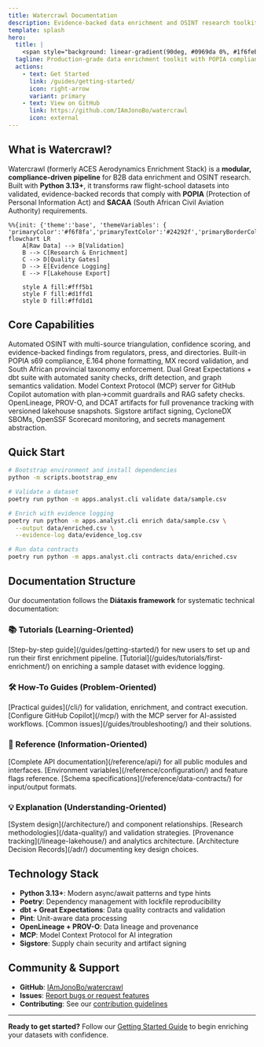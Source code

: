 ```yaml
---
title: Watercrawl Documentation
description: Evidence-backed data enrichment and OSINT research toolkit for South African flight schools
template: splash
hero:
  title: |
    <span style="background: linear-gradient(90deg, #0969da 0%, #1f6feb 100%); -webkit-background-clip: text; -webkit-text-fill-color: transparent;">Watercrawl</span>
  tagline: Production-grade data enrichment toolkit with POPIA compliance, evidence-backed research, and AI-powered workflows
  actions:
    - text: Get Started
      link: /guides/getting-started/
      icon: right-arrow
      variant: primary
    - text: View on GitHub
      link: https://github.com/IAmJonoBo/watercrawl
      icon: external
---
```



## What is Watercrawl?

Watercrawl (formerly ACES Aerodynamics Enrichment Stack) is a **modular, compliance-driven pipeline** for B2B data enrichment and OSINT research. Built with **Python 3.13+**, it transforms raw flight-school datasets into validated, evidence-backed records that comply with **POPIA** (Protection of Personal Information Act) and **SACAA** (South African Civil Aviation Authority) requirements.

```mermaid
%%{init: {'theme':'base', 'themeVariables': { 'primaryColor':'#f6f8fa','primaryTextColor':'#24292f','primaryBorderColor':'#d1d9e0','lineColor':'#656d76','secondaryColor':'#0969da','tertiaryColor':'#ffffff'}}}%%
flowchart LR
    A[Raw Data] --> B[Validation]
    B --> C[Research & Enrichment]
    C --> D[Quality Gates]
    D --> E[Evidence Logging]
    E --> F[Lakehouse Export]
    
    style A fill:#fff5b1
    style F fill:#d1ffd1
    style D fill:#ffd1d1
```

## Core Capabilities

<CardGrid stagger>
  <Card title="🔍 Intelligent Research" icon="magnifier">
    Automated OSINT with multi-source triangulation, confidence scoring, and evidence-backed findings from regulators, press, and directories.
  </Card>
  
  <Card title="✅ Compliance First" icon="approve-check">
    Built-in POPIA s69 compliance, E.164 phone formatting, MX record validation, and South African provincial taxonomy enforcement.
  </Card>
  
  <Card title="📊 Quality Contracts" icon="open-book">
    Dual Great Expectations + dbt suite with automated sanity checks, drift detection, and graph semantics validation.
  </Card>
  
  <Card title="🤖 AI Integration" icon="rocket">
    Model Context Protocol (MCP) server for GitHub Copilot automation with plan→commit guardrails and RAG safety checks.
  </Card>
  
  <Card title="📈 Data Lineage" icon="list-format">
    OpenLineage, PROV-O, and DCAT artifacts for full provenance tracking with versioned lakehouse snapshots.
  </Card>
  
  <Card title="🔒 Security Hardening" icon="shield">
    Sigstore artifact signing, CycloneDX SBOMs, OpenSSF Scorecard monitoring, and secrets management abstraction.
  </Card>
</CardGrid>

## Quick Start

```bash
# Bootstrap environment and install dependencies
python -m scripts.bootstrap_env

# Validate a dataset
poetry run python -m apps.analyst.cli validate data/sample.csv

# Enrich with evidence logging
poetry run python -m apps.analyst.cli enrich data/sample.csv \
  --output data/enriched.csv \
  --evidence-log data/evidence_log.csv

# Run data contracts
poetry run python -m apps.analyst.cli contracts data/enriched.csv
```

## Documentation Structure

Our documentation follows the **Diátaxis framework** for systematic technical documentation:

### 📚 Tutorials (Learning-Oriented)

<CardGrid>
  <Card title="Getting Started" icon="star">
    [Step-by-step guide](/guides/getting-started/) for new users to set up and run their first enrichment pipeline.
  </Card>
  
  <Card title="First Enrichment" icon="pencil">
    [Tutorial](/guides/tutorials/first-enrichment/) on enriching a sample dataset with evidence logging.
  </Card>
</CardGrid>

### 🛠️ How-To Guides (Problem-Oriented)

<CardGrid>
  <Card title="CLI Commands" icon="terminal">
    [Practical guides](/cli/) for validation, enrichment, and contract execution.
  </Card>
  
  <Card title="MCP Integration" icon="puzzle">
    [Configure GitHub Copilot](/mcp/) with the MCP server for AI-assisted workflows.
  </Card>
  
  <Card title="Troubleshooting" icon="warning">
    [Common issues](/guides/troubleshooting/) and their solutions.
  </Card>
</CardGrid>

### 📖 Reference (Information-Oriented)

<CardGrid>
  <Card title="API Reference" icon="document">
    [Complete API documentation](/reference/api/) for all public modules and interfaces.
  </Card>
  
  <Card title="Configuration" icon="setting">
    [Environment variables](/reference/configuration/) and feature flags reference.
  </Card>
  
  <Card title="Data Contracts" icon="list-format">
    [Schema specifications](/reference/data-contracts/) for input/output formats.
  </Card>
</CardGrid>

### 💡 Explanation (Understanding-Oriented)

<CardGrid>
  <Card title="Architecture" icon="puzzle">
    [System design](/architecture/) and component relationships.
  </Card>
  
  <Card title="Data Quality" icon="approve-check">
    [Research methodologies](/data-quality/) and validation strategies.
  </Card>
  
  <Card title="Lineage & Lakehouse" icon="list-format">
    [Provenance tracking](/lineage-lakehouse/) and analytics architecture.
  </Card>
  
  <Card title="ADRs" icon="document">
    [Architecture Decision Records](/adr/) documenting key design choices.
  </Card>
</CardGrid>

## Technology Stack

- **Python 3.13+**: Modern async/await patterns and type hints
- **Poetry**: Dependency management with lockfile reproducibility
- **dbt + Great Expectations**: Data quality contracts and validation
- **Pint**: Unit-aware data processing
- **OpenLineage + PROV-O**: Data lineage and provenance
- **MCP**: Model Context Protocol for AI integration
- **Sigstore**: Supply chain security and artifact signing

## Community & Support

- **GitHub**: [IAmJonoBo/watercrawl](https://github.com/IAmJonoBo/watercrawl)
- **Issues**: [Report bugs or request features](https://github.com/IAmJonoBo/watercrawl/issues)
- **Contributing**: See our [contribution guidelines](https://github.com/IAmJonoBo/watercrawl/blob/main/CONTRIBUTING.md)

---

**Ready to get started?** Follow our [Getting Started Guide](/guides/getting-started/) to begin enriching your datasets with confidence.
